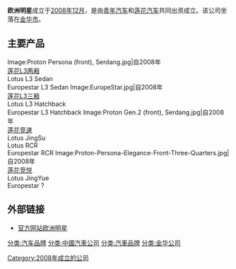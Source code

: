 {{nofootnotes|time=2010-08-30T23:34:35+00:00}}
{{expand|time=2010-08-30T23:23:45+00:00}}
{{distinguish|欧洲之星}}
'''欧洲明星'''成立于[[2008年12月|2008年12月]]，是由[[青年汽车|青年汽车]]和[[莲花汽车|莲花汽车]]共同出资成立。该公司坐落在[[金华市|金华市]]。

==主要产品==
<gallery>
Image:Proton Persona (front), Serdang.jpg|自2008年<br>[[莲花L3两厢|莲花L3两厢]]<br>Lotus L3 Sedan<br/>Europestar L3 Sedan
Image:EuropeStar.jpg|自2008年<br>[[莲花L3三厢|莲花L3三厢]]<br>Lotus L3 Hatchback<br/>Europestar L3 Hatchback
Image:Proton Gen.2 (front), Serdang.jpg|自2008年<br>[[莲花竞速|莲花竞速]]<br>Lotus JingSu<br/>Lotus RCR<br/>Europestar RCR
Image:Proton-Persona-Elegance-Front-Three-Quarters.jpg|自2008年<br>[[莲花竞悦|莲花竞悦]]<br/>Lotus JingYue<br/>Europestar ?
</gallery>


==外部链接==
*[https://web.archive.org/web/20100814140009/http://www.youngmanlotus.com/ 官方网站欧洲明星]

[[分类:汽车品牌|分类:汽车品牌]]
[[分类:中國汽車公司|分类:中國汽車公司]]
[[分类:汽車品牌|分类:汽車品牌]]
[[分类:金华公司|分类:金华公司]]
[[Category:2008年成立的公司|Category:2008年成立的公司]]